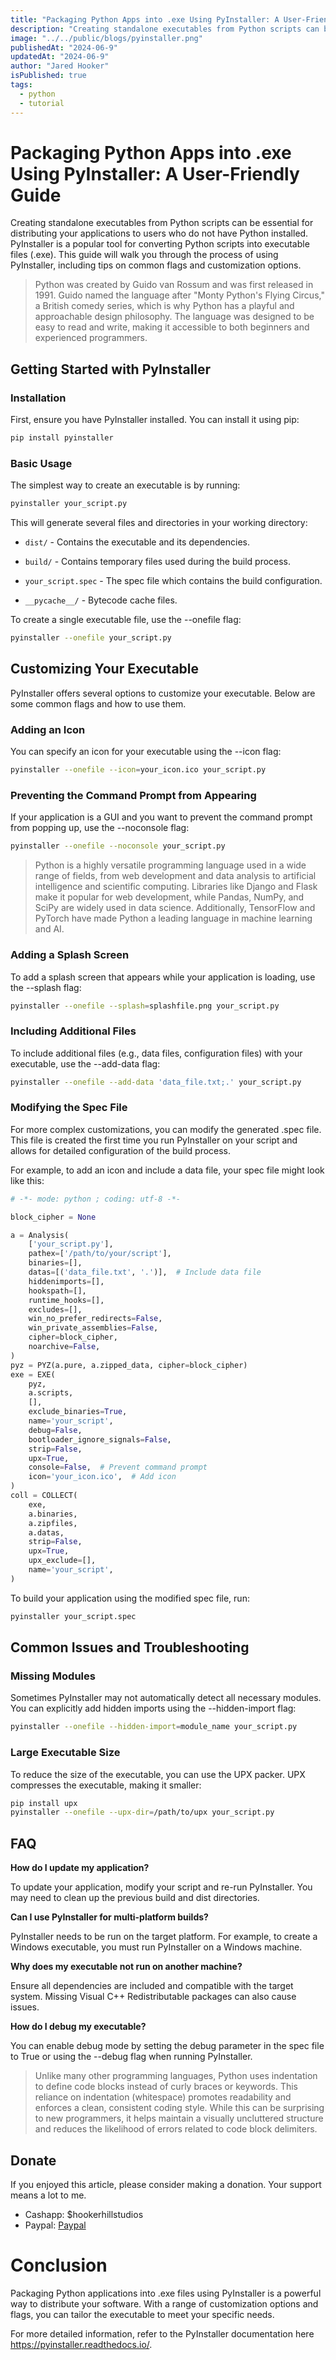 ```yaml
---
title: "Packaging Python Apps into .exe Using PyInstaller: A User-Friendly Guide"
description: "Creating standalone executables from Python scripts can be essential for distributing your applications to users who do not have Python installed."
image: "../../public/blogs/pyinstaller.png"
publishedAt: "2024-06-9"
updatedAt: "2024-06-9"
author: "Jared Hooker"
isPublished: true
tags:
  - python
  - tutorial
---
```


# Packaging Python Apps into .exe Using PyInstaller: A User-Friendly Guide

Creating standalone executables from Python scripts can be essential for distributing your applications to users who do not have Python installed. PyInstaller is a popular tool for converting Python scripts into executable files (.exe). This guide will walk you through the process of using PyInstaller, including tips on common flags and customization options.

> Python was created by Guido van Rossum and was first released in 1991. Guido named the language after "Monty Python's Flying Circus," a British comedy series, which is why Python has a playful and approachable design philosophy. The language was designed to be easy to read and write, making it accessible to both beginners and experienced programmers.

## Getting Started with PyInstaller

### Installation

First, ensure you have PyInstaller installed. You can install it using pip:

```bash
pip install pyinstaller
```

### Basic Usage

The simplest way to create an executable is by running:

```bash
pyinstaller your_script.py
```

This will generate several files and directories in your working directory:

- `dist/` - Contains the executable and its dependencies.

- `build/` - Contains temporary files used during the build process.

- `your_script.spec` - The spec file which contains the build configuration.

- `__pycache__/` - Bytecode cache files.

To create a single executable file, use the --onefile flag:

```bash
pyinstaller --onefile your_script.py
```

## Customizing Your Executable

PyInstaller offers several options to customize your executable. Below are some common flags and how to use them.

### Adding an Icon

You can specify an icon for your executable using the --icon flag:

```bash
pyinstaller --onefile --icon=your_icon.ico your_script.py
```

### Preventing the Command Prompt from Appearing

If your application is a GUI and you want to prevent the command prompt from popping up, use the --noconsole flag:

```bash
pyinstaller --onefile --noconsole your_script.py
```

> Python is a highly versatile programming language used in a wide range of fields, from web development and data analysis to artificial intelligence and scientific computing. Libraries like Django and Flask make it popular for web development, while Pandas, NumPy, and SciPy are widely used in data science. Additionally, TensorFlow and PyTorch have made Python a leading language in machine learning and AI.

### Adding a Splash Screen

To add a splash screen that appears while your application is loading, use the --splash flag:

```bash
pyinstaller --onefile --splash=splashfile.png your_script.py
```

### Including Additional Files

To include additional files (e.g., data files, configuration files) with your executable, use the --add-data flag:

```bash
pyinstaller --onefile --add-data 'data_file.txt;.' your_script.py
```

### Modifying the Spec File

For more complex customizations, you can modify the generated .spec file. This file is created the first time you run PyInstaller on your script and allows for detailed configuration of the build process.

For example, to add an icon and include a data file, your spec file might look like this:

```python
# -*- mode: python ; coding: utf-8 -*-

block_cipher = None

a = Analysis(
    ['your_script.py'],
    pathex=['/path/to/your/script'],
    binaries=[],
    datas=[('data_file.txt', '.')],  # Include data file
    hiddenimports=[],
    hookspath=[],
    runtime_hooks=[],
    excludes=[],
    win_no_prefer_redirects=False,
    win_private_assemblies=False,
    cipher=block_cipher,
    noarchive=False,
)
pyz = PYZ(a.pure, a.zipped_data, cipher=block_cipher)
exe = EXE(
    pyz,
    a.scripts,
    [],
    exclude_binaries=True,
    name='your_script',
    debug=False,
    bootloader_ignore_signals=False,
    strip=False,
    upx=True,
    console=False,  # Prevent command prompt
    icon='your_icon.ico',  # Add icon
)
coll = COLLECT(
    exe,
    a.binaries,
    a.zipfiles,
    a.datas,
    strip=False,
    upx=True,
    upx_exclude=[],
    name='your_script',
)
```

To build your application using the modified spec file, run:

```bash
pyinstaller your_script.spec
```

## Common Issues and Troubleshooting

### Missing Modules

Sometimes PyInstaller may not automatically detect all necessary modules. You can explicitly add hidden imports using the --hidden-import flag:

```bash
pyinstaller --onefile --hidden-import=module_name your_script.py
```

### Large Executable Size

To reduce the size of the executable, you can use the UPX packer. UPX compresses the executable, making it smaller:

```bash
pip install upx
pyinstaller --onefile --upx-dir=/path/to/upx your_script.py
```

## FAQ

**How do I update my application?**

To update your application, modify your script and re-run PyInstaller. You may need to clean up the previous build and dist directories.

**Can I use PyInstaller for multi-platform builds?**

PyInstaller needs to be run on the target platform. For example, to create a Windows executable, you must run PyInstaller on a Windows machine.

**Why does my executable not run on another machine?**

Ensure all dependencies are included and compatible with the target system. Missing Visual C++ Redistributable packages can also cause issues.

**How do I debug my executable?**

You can enable debug mode by setting the debug parameter in the spec file to True or using the --debug flag when running PyInstaller.

> Unlike many other programming languages, Python uses indentation to define code blocks instead of curly braces or keywords. This reliance on indentation (whitespace) promotes readability and enforces a clean, consistent coding style. While this can be surprising to new programmers, it helps maintain a visually uncluttered structure and reduces the likelihood of errors related to code block delimiters.

## Donate

If you enjoyed this article, please consider making a donation. Your support means a lot to me. 

- Cashapp: $hookerhillstudios
- Paypal: [Paypal](https://www.paypal.com/ncp/payment/KUWG9HFVBYWHL)

# Conclusion

Packaging Python applications into .exe files using PyInstaller is a powerful way to distribute your software. With a range of customization options and flags, you can tailor the executable to meet your specific needs.

For more detailed information, refer to the PyInstaller documentation here https://pyinstaller.readthedocs.io/.
